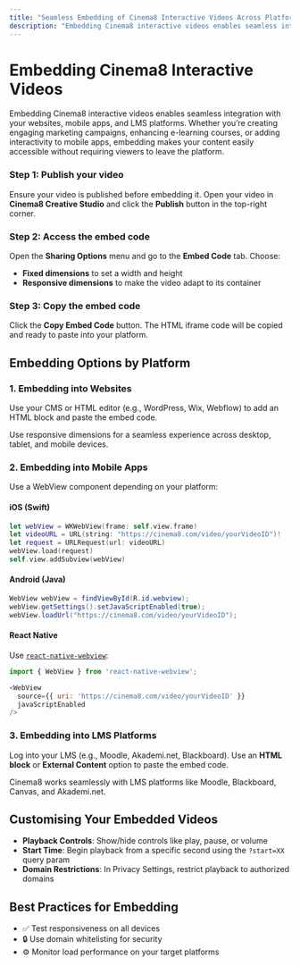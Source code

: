 ---
title: "Seamless Embedding of Cinema8 Interactive Videos Across Platforms"
description: "Embedding Cinema8 interactive videos enables seamless integration with your websites, mobile apps, and LMS platforms. Whether you’re creating engaging marketing campaigns, enhancing e-learning courses, or adding interactivity to mobile apps, embedding makes your content easily accessible without requiring viewers to leave the platform."
---


# Embedding Cinema8 Interactive Videos

Embedding Cinema8 interactive videos enables seamless integration with your websites, mobile apps, and LMS platforms. Whether you’re creating engaging marketing campaigns, enhancing e-learning courses, or adding interactivity to mobile apps, embedding makes your content easily accessible without requiring viewers to leave the platform.

<Steps>

### Step 1: Publish your video

Ensure your video is published before embedding it. Open your video in **Cinema8 Creative Studio** and click the **Publish** button in the top-right corner.

### Step 2: Access the embed code

Open the **Sharing Options** menu and go to the **Embed Code** tab. Choose:

- **Fixed dimensions** to set a width and height
- **Responsive dimensions** to make the video adapt to its container

### Step 3: Copy the embed code

Click the **Copy Embed Code** button. The HTML iframe code will be copied and ready to paste into your platform.

</Steps>

## Embedding Options by Platform

### 1. Embedding into Websites

Use your CMS or HTML editor (e.g., WordPress, Wix, Webflow) to add an HTML block and paste the embed code.

<Callout type="info">
Use responsive dimensions for a seamless experience across desktop, tablet, and mobile devices.
</Callout>

### 2. Embedding into Mobile Apps

Use a WebView component depending on your platform:

#### iOS (Swift)

```swift filename="iOS.swift"
let webView = WKWebView(frame: self.view.frame)
let videoURL = URL(string: "https://cinema8.com/video/yourVideoID")!
let request = URLRequest(url: videoURL)
webView.load(request)
self.view.addSubview(webView)
```

#### Android (Java)

```java filename="Android.java"
WebView webView = findViewById(R.id.webview);
webView.getSettings().setJavaScriptEnabled(true);
webView.loadUrl("https://cinema8.com/video/yourVideoID");
```

#### React Native

Use [`react-native-webview`](https://github.com/react-native-webview/react-native-webview):

```js filename="EmbedVideo.js"
import { WebView } from 'react-native-webview';

<WebView
  source={{ uri: 'https://cinema8.com/video/yourVideoID' }}
  javaScriptEnabled
/>
```

### 3. Embedding into LMS Platforms

Log into your LMS (e.g., Moodle, Akademi.net, Blackboard). Use an **HTML block** or **External Content** option to paste the embed code.

<Callout type="default">
Cinema8 works seamlessly with LMS platforms like Moodle, Blackboard, Canvas, and Akademi.net.
</Callout>

## Customising Your Embedded Videos

- **Playback Controls**: Show/hide controls like play, pause, or volume
- **Start Time**: Begin playback from a specific second using the `?start=XX` query param
- **Domain Restrictions**: In Privacy Settings, restrict playback to authorized domains

## Best Practices for Embedding

- ✅ Test responsiveness on all devices
- 🔒 Use domain whitelisting for security
- ⚙️ Monitor load performance on your target platforms
